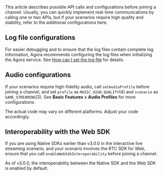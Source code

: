 This article describes possible API calls and configurations before joining a channel. Usually, you can quickly implement real-time communications by calling one or two APIs, but if your scenarios require high quality and stability, refer to the additional configurations here.

## Log file configurations

For easier debugging and to ensure that the log files contain complete log information, Agora recommends configuring the log files when initializing the Agora service. See [How can I set the log file](https://docs.agora.io/en/help/integration-issues/log) for details.


## Audio configurations

If your scenarios require high-fidelity audio, call `setAudioProfile` before joining a channel, and set `profile` as `MUSIC_HIGH_QUALITY`(4) and `scenario` as `GAME_STREAMING`(3). See **Basic Features > Audio Profiles**  for more configurations.

<div class="alert note">The actual code may vary on different platforms. Adjust your code accordingly.</div>

## Interoperability with the Web SDK

If you are using Native SDKs earlier than v3.0.0 in the interactive live streaming scenario, and your scenario involves the RTC SDK for Web, ensure that you call `enableWebSdkInteroperability` before joining a channel.

<div class="alert info">As of v3.0.0, the interoperability between the Native SDK and the Web SDK is enabled by default.</div>
